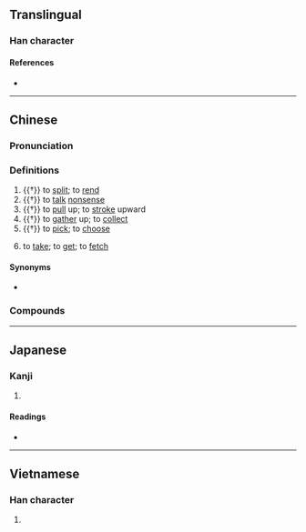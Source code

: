 {{character info/new}}
==Translingual==

===Han character===
{{Han char|rn=64|rad=手|as=19|sn=22|four=|canj=QWLG|ids=⿰扌羅}}

====References====
* {{Han ref|kx=0464.090|dkj=13022|dj=0813.070|hdz=31990.050|uh=651E|ud=25886}}

----

==Chinese==
{{zh-forms|alt=攎}}

===Pronunciation===
{{zh-pron
|m=luó,luǒ
|c=lo2
|c-t=
|g=
|h=pfs=
|j=
|md=
|mn=
|mn-t=
|w=
|x=
|mc=y
|oc=y
|cat=v
}}

===Definitions===
{{zh-hanzi}}

# {{†}} to [[split]]; to [[rend]]
# {{†}} to [[talk]] [[nonsense]]
# {{†}} to [[pull]] up; to [[stroke]] upward
# {{†}} to [[gather]] up; to [[collect]]
# {{†}} to [[pick]]; to [[choose]]
# {{lb|zh|Cantonese}} to [[take]]; to [[get]]; to [[fetch]]
#: {{zh-x|雞仔 大，攞 去 賣|When the chicken grows big, '''take''' it to market|C|ref={{lang|zh|《{{w|yue:氹氹轉，菊花園|氹氹轉，菊花園}}》}}}}

====Synonyms====
* {{sense|to take}}
{{zh-dial|拿}}

===Compounds===
{{zh-der|攞錢|攞着數|攞走|攞命|攞嚟衰|攞返|攞彩|攞苦嚟辛|攞嚟搞|攞便宜|唔衰攞嚟衰|攞景|攞綜援|攞正牌|攞人命|攞料|攞牌|問師姑攞梳|拽巷攞街|揎拳攞袖}}

----

==Japanese==

===Kanji===
{{ja-kanji|grade=|rs=手19}}

# {{defn|lang=ja|sort=手19}}

====Readings====
* {{ja-readings|on=[[ら]] (ra)|kun=[[えらぶ]] (erabu), [[さく]] (saku)}}

----

==Vietnamese==

===Han character===
{{vi-readings|rs=手19|hanviet=rà}}

# {{defn|lang=vi|sort=手19}}